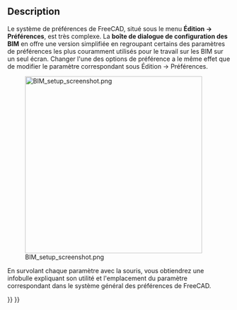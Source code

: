 <languages/>

{{Docnav/fr
|[[Arch_CutPlane/fr|Couper selon un plan]]
|[[BIM_Views/fr|Gérer les vues BIM]]
|[[BIM_Workbench/fr|Atelier BIM]]
|IconL=Arch_CutPlane.svg
|IconR=BIM_Views.svg
|IconC=Workbench_BIM.svg
}}

{{GuiCommand/fr
|Name=BIM Setup
|Name/fr=BIM Configuration des BIM
|MenuLocation=Gestion → Configuration des BIM...
|Workbenches=[[BIM_Workbench/fr|BIM]]
}}

==Description==

Le système de préférences de FreeCAD, situé sous le menu '''Édition -> Préférences''', est très complexe. La '''boîte de dialogue de configuration des BIM''' en offre une version simplifiée en regroupant certains des paramètres de préférences les plus couramment utilisés pour le travail sur les BIM sur un seul écran. Changer l'une des options de préférence a le même effet que de modifier le paramètre correspondant sous Édition -> Préférences.

[[Image:BIM_setup_screenshot.png|400px]]

En survolant chaque paramètre avec la souris, vous obtiendrez une infobulle expliquant son utilité et l'emplacement du paramètre correspondant dans le système général des préférences de FreeCAD.


{{Docnav/fr
|[[Arch_CutPlane/fr|Couper selon un plan]]
|[[BIM_Views/fr|Gérer les vues BIM]]
|[[BIM_Workbench/fr|Atelier BIM]]
|IconL=Arch_CutPlane.svg
|IconR=BIM_Views.svg
|IconC=Workbench_BIM.svg
}}

{{BIM_Tools_navi{{#translation:}}}}
{{Userdocnavi{{#translation:}}}}